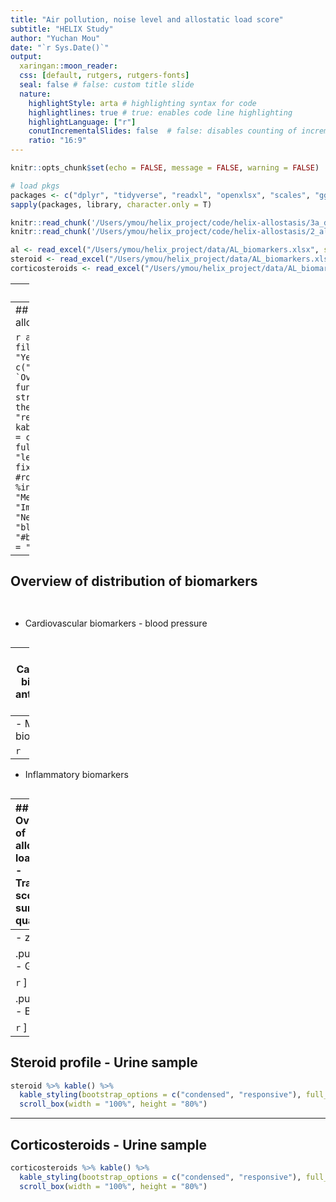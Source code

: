 ```yaml
---
title: "Air pollution, noise level and allostatic load score"
subtitle: "HELIX Study"
author: "Yuchan Mou"
date: "`r Sys.Date()`"
output:
  xaringan::moon_reader:
  css: [default, rutgers, rutgers-fonts]
  seal: false # false: custom title slide
  nature:
    highlightStyle: arta # highlighting syntax for code
    highlightlines: true # true: enables code line highlighting
    highlightLanguage: ["r"]
    conutIncrementalSlides: false  # false: disables counting of incremental slides
    ratio: "16:9"   
---
```


```r
knitr::opts_chunk$set(echo = FALSE, message = FALSE, warning = FALSE)
```

```r
# load pkgs
packages <- c("dplyr", "tidyverse", "readxl", "openxlsx", "scales", "ggplot2", "gtools", "kableExtra", "DT", "xaringan", "ggcorrplot") 
sapply(packages, library, character.only = T)
```

```r
knitr::read_chunk('/Users/ymou/helix_project/code/helix-allostasis/3a_descriptive_analysis_all_raw_data.R')
knitr::read_chunk('/Users/ymou/helix_project/code/helix-allostasis/2_allostatic_score.R')
```

```r
al <- read_excel("/Users/ymou/helix_project/data/AL_biomarkers.xlsx", sheet = "AL_biomarker_table")
steroid <- read_excel("/Users/ymou/helix_project/data/AL_biomarkers.xlsx", sheet = "Steroid_profile")
corticosteroids <- read_excel("/Users/ymou/helix_project/data/AL_biomarkers.xlsx", sheet = "corticosteroids_urine")
```

---
## Overview

- Biomarkers included in the allostatic load index
- Overview of distribution of biomarkers
- Overview of allostatic load score
- Corticosteroids data 

---
## Biomarkers included in the allostatic load index

```r
al %>%
  filter(includeinscore_oct_18 == "Yes") %>% 
  select(-c("includeinscore_oct_18", `Overview of biomarker function`, `Relationship with stress response/allostatic load theory`, "remarks", "referecnes")) %>% 
  kable() %>% 
  kable_styling(bootstrap_options = c("condensed", "responsive"), full_width = T, position = "left", font_size = 14, fixed_thead = T) %>% 
  #row_spec(which(al$Biomarkers %in% c("Cardiovascular", "Metabolic", "Immune/Inflammatory", "Neuroendocrine")), color = "black", background = "#bdbdbd") %>% 
  scroll_box(width = "100%", height = "80%")
```

---
## Overview of distribution of biomarkers
```r
```

```r
```

- Cardiovascular biomarkers - blood pressure

```r
```

---
- Cardiovascular biomarkers - anthropometric measures

```r
```

---
- Metabolic biomarkers

```r
```

---
- Inflammatory biomarkers

```r
```

---
## Overview of allostatic load score
- Traditional score: sum of quartiles
```r
```

```r
```

```r
```

.pull-left[ 
- Grils

```r
```
]

.pull-right[ 
- Boys

```r
```
]

---
- z score

.pull-left[ 
- Grils

```r
```
]

.pull-right[ 
- Boys

```r
```
]

---
## Steroid profile - Urine sample

```r
steroid %>% kable() %>% 
  kable_styling(bootstrap_options = c("condensed", "responsive"), full_width = F, position = "left", font_size = 14, fixed_thead = T) %>% 
  scroll_box(width = "100%", height = "80%")
```

---
## Corticosteroids - Urine sample
```r
corticosteroids %>% kable() %>% 
  kable_styling(bootstrap_options = c("condensed", "responsive"), full_width = F, position = "left", font_size = 14, fixed_thead = T) %>% 
  scroll_box(width = "100%", height = "80%")
```

